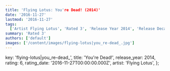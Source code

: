 ```yaml
---
title: 'Flying Lotus: You're Dead! (2014)'
date: '2016-11-27'
lastmod: '2016-11-27'
tags:
  ['Artist Flying Lotus', 'Rated 3', 'Release Year 2014', 'Release Decade 2010']
summary: 'Rated 3'
authors: ['default']
images: ['/content/images/flying-lotus|you_re-dead_.jpg']
---
```


  key: 'flying-lotus|you_re-dead_',
  title: 'You're Dead!',
  release_year: 2014,
  rating: 6,
  rating_date: '2016-11-27T00:00:00.000Z',
  artist: 'Flying Lotus',
};

<MusicRating data={data} />
